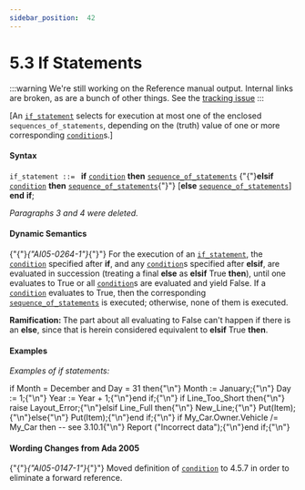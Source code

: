 ---
sidebar_position:  42
---

# 5.3 If Statements

:::warning
We're still working on the Reference manual output.  Internal links are broken,
as are a bunch of other things.
See the [tracking issue](https://github.com/ada-lang-io/ada-lang-io/issues/20)
:::


<p>[An <code><a href="../AA-5/AA-5.3#S0175">if_statement</a></code> selects for execution at most one of the enclosed <code>sequences_of_statements</code>, depending on the (truth) value of one or more corresponding <code><a href="../AA-4/AA-4.5#S0150">condition</a></code>s.] </p>

#### Syntax

<p><code>if_statement</code><a id="S0175"></a><code> ::= </code>    <strong>if</strong> <code><a href="../AA-4/AA-4.5#S0150">condition</a></code> <strong>then</strong>      <code><a href="../AA-5/AA-5.1#S0166">sequence_of_statements</a></code>   {"{"}<strong>elsif</strong> <code><a href="../AA-4/AA-4.5#S0150">condition</a></code> <strong>then</strong>      <code><a href="../AA-5/AA-5.1#S0166">sequence_of_statements</a></code>{"}"}   [<strong>else</strong>      <code><a href="../AA-5/AA-5.1#S0166">sequence_of_statements</a></code>]    <strong>end</strong> <strong>if</strong>;</p>
<p><em>Paragraphs 3 and 4 were deleted.</em> </p>

#### Dynamic Semantics

<p>{"{"}<em>{"AI05-0264-1"}</em>{"}"} For the execution of an <code><a href="../AA-5/AA-5.3#S0175">if_statement</a></code>, the <code><a href="../AA-4/AA-4.5#S0150">condition</a></code> specified after <strong>if</strong>, and any <code><a href="../AA-4/AA-4.5#S0150">condition</a></code>s specified after <strong>elsif</strong>, are evaluated in succession (treating a final <strong>else</strong> as <strong>elsif</strong> True <strong>then</strong>), until one evaluates to True or all <code><a href="../AA-4/AA-4.5#S0150">condition</a></code>s are evaluated and yield False. If a <code><a href="../AA-4/AA-4.5#S0150">condition</a></code> evaluates to True, then the corresponding <code><a href="../AA-5/AA-5.1#S0166">sequence_of_statements</a></code> is executed; otherwise, none of them is executed. </p>
<Admonition type="note">
<p><strong>Ramification: </strong>The part about all evaluating to False can't happen if there is an <strong>else</strong>, since that is herein considered equivalent to <strong>elsif</strong> True <strong>then</strong>. </p></Admonition>


#### Examples

<p><em>Examples of if statements:</em> </p>
<CodeBlock>
if Month = December and Day = 31 then{"\n"}   Month := January;{"\n"}   Day   := 1;{"\n"}   Year  := Year + 1;{"\n"}end if;{"\n"}
</CodeBlock>

<CodeBlock>
if Line_Too_Short then{"\n"}   raise Layout_Error;{"\n"}elsif Line_Full then{"\n"}   New_Line;{"\n"}   Put(Item);{"\n"}else{"\n"}   Put(Item);{"\n"}end if;{"\n"}
</CodeBlock>

<CodeBlock>
if My_Car.Owner.Vehicle /= My_Car then            --  see 3.10.1{"\n"}   Report ("Incorrect data");{"\n"}end if;{"\n"}
</CodeBlock>


#### Wording Changes from Ada 2005

<Admonition type="note">
<p>{"{"}<em>{"AI05-0147-1"}</em>{"}"} Moved definition of <code><a href="../AA-4/AA-4.5#S0150">condition</a></code> to 4.5.7 in order to eliminate a forward reference. </p></Admonition>

